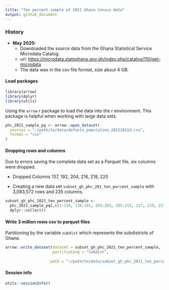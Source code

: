 ```yaml
---
title: "Ten percent sample of 2021 Ghana Census data"
output: github_document
---
```


### History

-   **May 2025:**
    -   Downloaded the source data from the Ghana Statistical Service Microdata Catalog.
    -   url: <https://microdata.statsghana.gov.gh/index.php/catalog/110/get-microdata>
    -   The data was in the csv file format, size about 4 GB.

#### Load packages

```r
library(arrow)
library(dplyr)
library(utils)
```

Using the `arrow` r package to load the data into the r environment. This package is helpful when working with large data sets.

```r

phc_2021_sample_pq <- arrow::open_dataset(
  sources = "~/path/to/data/defacto_population_20221011d.csv", 
  format = "csv"
)

```

#### Dropping rows and columns

Due to errors saving the complete data set as a Parquet file, six columns were dropped.

-   Dropped Columns 137, 192, 204, 216, 218, 220

-   Creating a new data set `subset_gh_phc_201_ten_percent_sample` with 3,083,572 rows and 235 columns.

```r

subset_gh_phc_2021_ten_percent_sample <-
  phc_2021_sample_pq[,c(1:136, 138:191, 193:203, 205:215, 217, 219, 221:241)]  |>
  dplyr::collect()
```

#### Write 3 million rows csv to parquet files

Partitioning by the variable `subdist` which represents the subdistricts of Ghana.

```r

arrow::write_dataset(dataset = subset_gh_phc_2021_ten_percent_sample,
                     partitioning = "subdist",
 
                    path = "~/path/to/data/subset_gh_phc_2021_ten_percent_sample_parquet_file")

```

#### Session info

```r

utils::sessionInfo()

```

